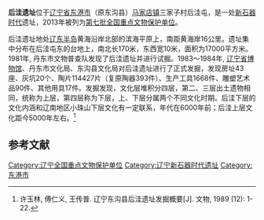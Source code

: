 {{文物保护单位
| 级别 = 全国
| 名称 = 后洼遗址
| 所在 = [[辽宁省|辽宁省]][[东港市|东港市]]
| 分类 = 古遗址
| 时代 = [[新石器时代|新石器时代]]
| 编号 = 7-0081-1-081
| 登录 = 2013年3月5日
}}
'''后洼遗址'''位于[[辽宁省|辽宁省]][[东港市|东港市]]（原东沟县）[[马家店镇|马家店镇]]三家子村后洼屯，是一处[[新石器时代|新石器时代]]遗址，2013年被列为[[第七批全国重点文物保护单位|第七批全国重点文物保护单位]]。

后洼遗址地处[[辽东半岛|辽东半岛]]黄海沿岸北部的滨海平原上，南距黄海岸16公里。遗址集中分布在后洼屯东的台地上，南北长170米，东西宽10米，面积为17000平方米。1981年, 丹东市文物普查队发现了后洼遗址并进行试掘。1983～1984年, [[辽宁省博物馆|辽宁省博物馆]]、丹东市文化局、东沟县文化局对后洼遗址进行了正式发掘，发现房址43座、灰坑20个、陶片114427片（复原陶器393件）、生产工具1668件、雕塑艺术品90件、其他用具17件。发掘发现，文化层堆积分四层，第二、三层出土遗物相同，统称为上层，第四层称为下层，上、下层分属两个不同文化时期。后洼下层的文化内涵和辽南地区小珠山下层文化有一定联系，年代在6000年前；后洼上层文化距今5000年左右。<ref>许玉林, 傅仁义, 王传普. 辽宁东沟县后洼遗址发掘概要[J]. 文物, 1989 (12): 1-22.</ref>

==参考文献==
{{reflist}}

{{辽宁全国重点文物保护单位}}

{{DEFAULTSORT:H}}
[[Category:辽宁全国重点文物保护单位|Category:辽宁全国重点文物保护单位]]
[[Category:辽宁新石器时代遗址|Category:辽宁新石器时代遗址]]
[[Category:东港市|Category:东港市]]